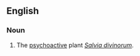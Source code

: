 ==English==
===Noun===
{{en-noun|-|sg=[[diviner]][['s]] [[sage]]}}

# The [[psychoactive]] plant ''[[Salvia divinorum]]''.